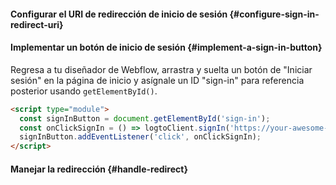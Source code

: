 

<SignInFlowSummary />

#### Configurar el URI de redirección de inicio de sesión \{#configure-sign-in-redirect-uri}

<ConfigureRedirectUri
  figureSrc="/img/assets/web-redirect-uri.png"
  redirectUri="https://your-awesome-site.webflow.io/callback"
/>

#### Implementar un botón de inicio de sesión \{#implement-a-sign-in-button}

Regresa a tu diseñador de Webflow, arrastra y suelta un botón de "Iniciar sesión" en la página de inicio y asígnale un ID "sign-in" para referencia posterior usando `getElementById()`.

```html
<script type="module">
  const signInButton = document.getElementById('sign-in');
  const onClickSignIn = () => logtoClient.signIn('https://your-awesome-site.webflow.io/callback');
  signInButton.addEventListener('click', onClickSignIn);
</script>
```

#### Manejar la redirección \{#handle-redirect}

<HandleRedirect />
